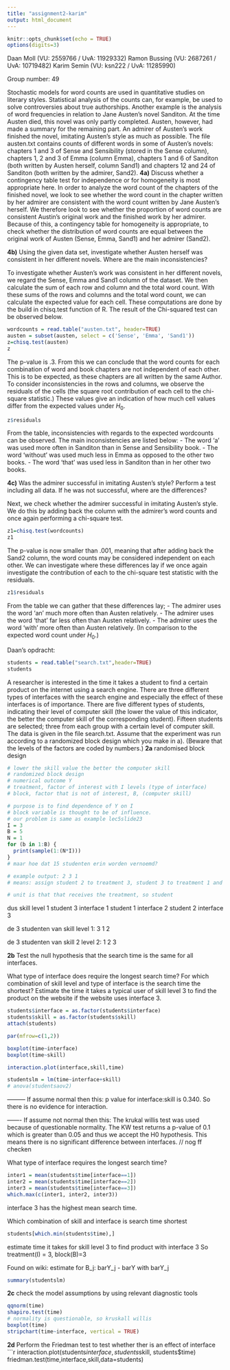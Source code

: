 ```yaml
---
title: "assignment2-karim"
output: html_document
---
```


```r
knitr::opts_chunk$set(echo = TRUE)
options(digits=3)
```

Daan Moll (VU: 2559766 / UvA: 11929332)
Ramon Bussing (VU: 2687261 / UvA: 10719482)
Karim Semin (VU: ksn222 / UvA: 11285990)

Group number: 49


Stochastic models for word counts are used in quantitative studies on literary styles. Statistical analysis of the counts can, for example, be used to solve controversies about true authorships. Another example is the analysis of word frequencies in relation to Jane Austen’s novel Sanditon. At the time Austen died, this novel was only partly completed. Austen, however, had made a summary for the remaining part. An admirer of Austen’s work finished the novel, imitating Austen’s style as much as possible. The file austen.txt contains counts of different words in some of Austen’s novels: chapters 1 and 3 of Sense and Sensibility (stored in the Sense column), chapters 1, 2 and 3 of Emma (column Emma), chapters 1 and 6 of Sanditon (both written by Austen herself, column Sand1) and chapters 12 and 24 of Sanditon (both written by the admirer, Sand2).
**4a)** Discuss whether a contingency table test for independence or for homogeneity is most appropriate here.
In order to analyze the word count of the chapters of the finished novel, we look to see whether the word count in the chapter written by her admirer are consistent with the word count written by Jane Austen's herself. We therefore look to see whether the proportion of word counts are consistent Austin's original work and the finished work by her admirer. Because of this, a contingency table for homogeneity is appropriate, to check whether the distribution of word counts are equal between the original work of Austen (Sense, Emma, Sand1) and her admirer (Sand2).

**4b)** Using the given data set, investigate whether Austen herself was consistent in her different novels.
Where are the main inconsistencies?

To investigate whether Austen's work was consistent in her different novels, we regard the Sense, Emma and Sand1 column of the dataset. We then calculate the sum of each row and column and the total word count. With these sums of the rows and columns and the total word count, we can calculate the expected value for each cell. These computations are done by the build in chisq.test function of R. The result of the Chi-squared test can be observed below.

```r
wordcounts = read.table("austen.txt", header=TRUE)
austen = subset(austen, select = c('Sense', 'Emma', 'Sand1'))
z=chisq.test(austen)
z
```
The p-value is .3. From this we can conclude that the word counts for each combination of word and book chapters are not independent of each other. This is to be expected, as these chapters are all written by the same Author. To consider inconsistencies in the rows and columns, we observe the residuals of the cells (the square root contribution of each cell to the chi-square statistic.) These values give an indication of how much cell values differ from the expected values under $H_0$.

```r
z$residuals
```
From the table, inconsistencies with regards to the expected wordcounts can be observed. The main inconsistencies are listed below:
- The word 'a' was used more often in Sanditon than in Sense and Sensibility book.
- The word 'without' was used much less in Emma as opposed to the other two books.
- The word 'that' was used less in Sanditon than in her other two books.


**4c)** Was the admirer successful in imitating Austen’s style? Perform a test including all data. If he was
not successful, where are the differences?

Next, we check whether the admirer successful in imitating Austen’s style. We do this by adding back the column with the admirer's word counts and once again performing a chi-square test.
```r
z1=chisq.test(wordcounts)
z1
```
The p-value is now smaller than .001, meaning that after adding back the Sand2 column, the word counts may be considered independent on each other. We can investigate where these differences lay if we once again investigate the contribution of each to the chi-square test statistic with the residuals.

```r
z1$residuals
```

From the table we can gather that these differences lay;
- The admirer uses the word 'an' much more often than Austen relatively.
- The admirer uses the word 'that' far less often than Austen relatively.
- The admirer uses the word 'with' more often than Austen relatively.
(In comparison to the expected word count under $H_0$.)



Daan's opdracht:
```r
students = read.table("search.txt",header=TRUE)
students
```
A researcher is interested in the time it takes a student to find a certain product on the internet using a search engine. There are three different types of interfaces with the search engine and especially the effect of these interfaces is of importance. There are five different types of students, indicating their level of computer skill (the lower the value of this indicator, the better the computer skill of the corresponding student). Fifteen students are selected; three from each group with a certain level of computer skill. The data is given in the file search.txt. Assume that the experiment was run according to a randomized block design which you make in a). (Beware that the levels of the factors are coded by numbers.)
**2a** 
randomised block design
```r
# lower the skill value the better the computer skill
# randomized block design
# numerical outcome Y
# treatment, factor of interest with I levels (type of interface)
# block, factor that is not of interest, B, (computer skill)

# purpose is to find dependence of Y on I
# block variable is thought to be of influence.
# our problem is same as example lec5slide23
I = 3
B = 5
N = 1
for (b in 1:B) {
  print(sample(1:(N*I)))
}
# maar hoe dat 15 studenten erin worden vernoemd?

# example output: 2 3 1
# means: assign student 2 to treatment 3, student 3 to treatment 1 and student 1 to treatment 2

# unit is that that receives the treatment, so student
```
dus skill level 1
student 3 interface 1
student 1 interface 2
student 2 interface 3

de 3 studenten van skill level 1:
3 1 2

de 3 studenten van skill 2 level 2:
1 2 3

**2b**
Test the null hypothesis that the search time is the same for all interfaces. 

What type of interface does require the longest search time? For which combination of skill level and type of interface is the search time the shortest? Estimate the time it takes a typical user of skill level 3 to find the product on the website if the website uses interface 3.
```r
students$interface = as.factor(students$interface)
students$skill = as.factor(students$skill)
attach(students)

par(mfrow=c(1,2))

boxplot(time~interface)
boxplot(time~skill)

interaction.plot(interface,skill,time)

studentslm = lm(time~interface+skill)
# anova(studentsaov2)
```
--------- If assume normal then this:
p value for interface:skill is 0.340. So there is no evidence for interaction. 


------- If assume not normal then this:
The krukal willis test was used because of questionable normality. The KW test returns a p-value of 0.1 which is greater than 0.05 and thus we accept the H0 hypothesis. This means there is no significant difference between interfaces.
// nog ff checken

What type of interface requires the longest search time?
```r
inter1 = mean(students$time[interface==1])
inter2 = mean(students$time[interface==2])
inter3 = mean(students$time[interface==3])
which.max(c(inter1, inter2, inter3))
```
interface 3 has the highest mean search time.

Which combination of skill and interface is search time shortest
```r
students[which.min(students$time),]
```

estimate time it takes for skill level 3 to find product with interface 3
So treatment(I) = 3, block(B)=3

Found on wiki:
estimate for B_j: barY_j - barY with barY_j


```r
summary(studentslm)
```

**2c**
check the model assumptions by using relevant diagnostic tools
```r
qqnorm(time)
shapiro.test(time)
# normality is questionable, so kruskall willis
boxplot(time)
stripchart(time~interface, vertical = TRUE)
```

**2d**
Perform the Friedman test to test whether ther is an effect of interface
```r
interaction.plot(students$interface, students$skill, students$time)
friedman.test(time,interface,skill,data=students)